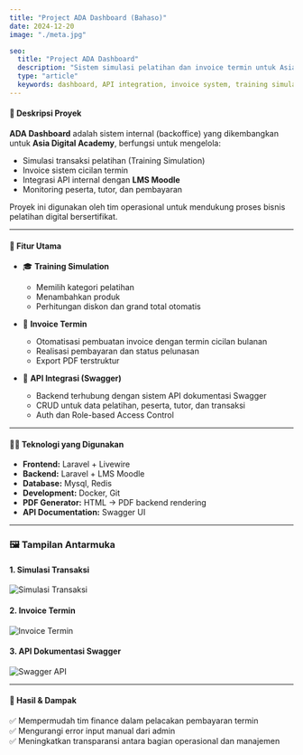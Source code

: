```yaml
---
title: "Project ADA Dashboard (Bahaso)"
date: 2024-12-20
image: "./meta.jpg"

seo:
  title: "Project ADA Dashboard"
  description: "Sistem simulasi pelatihan dan invoice termin untuk Asia Digital Academy dengan integrasi API."
  type: "article"
  keywords: dashboard, API integration, invoice system, training simulation, astro portfolio
---
```




#### 🧾 Deskripsi Proyek

**ADA Dashboard** adalah sistem internal (backoffice) yang dikembangkan untuk **Asia Digital Academy**, berfungsi untuk mengelola:

- Simulasi transaksi pelatihan (Training Simulation)
- Invoice sistem cicilan termin
- Integrasi API internal dengan **LMS Moodle**
- Monitoring peserta, tutor, dan pembayaran

Proyek ini digunakan oleh tim operasional untuk mendukung proses bisnis pelatihan digital bersertifikat.

---

#### 🔧 Fitur Utama

- 🎓 **Training Simulation**
  - Memilih kategori pelatihan
  - Menambahkan produk
  - Perhitungan diskon dan grand total otomatis

- 📄 **Invoice Termin**
  - Otomatisasi pembuatan invoice dengan termin cicilan bulanan
  - Realisasi pembayaran dan status pelunasan
  - Export PDF terstruktur

- 🔌 **API Integrasi (Swagger)**
  - Backend terhubung dengan sistem API dokumentasi Swagger
  - CRUD untuk data pelatihan, peserta, tutor, dan transaksi
  - Auth dan Role-based Access Control

---

#### 🧑‍💻 Teknologi yang Digunakan

- **Frontend:** Laravel + Livewire
- **Backend:** Laravel + LMS Moodle
- **Database:** Mysql, Redis
- **Development:** Docker, Git
- **PDF Generator:** HTML → PDF backend rendering
- **API Documentation:** Swagger UI

---

### 🖼️ Tampilan Antarmuka

#### 1. Simulasi Transaksi

<Image src={simulationPage} alt="Simulasi Transaksi" width={1920} height={937}  class="w-full h-full object-cover rounded shadow"/>

#### 2. Invoice Termin

<Image src={invoicePage} alt="Invoice Termin" width={600} height={500}  class="w-full h-full object-cover rounded shadow"/>

#### 3. API Dokumentasi Swagger

<Image src={apiPage} alt="Swagger API" width={1280} height={649} class="w-full h-full object-cover rounded shadow" />

---

#### 📌 Hasil & Dampak

✅ Mempermudah tim finance dalam pelacakan pembayaran termin  
✅ Mengurangi error input manual dari admin  
✅ Meningkatkan transparansi antara bagian operasional dan manajemen
